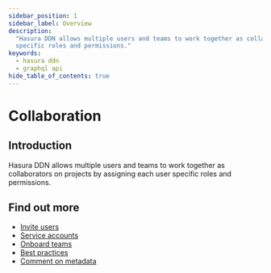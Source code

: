 ```yaml
---
sidebar_position: 1
sidebar_label: Overview
description:
  "Hasura DDN allows multiple users and teams to work together as collaborators on projects by assigning each user
  specific roles and permissions."
keywords:
  - hasura ddn
  - graphql api
hide_table_of_contents: true
---
```



# Collaboration

## Introduction

Hasura DDN allows multiple users and teams to work together as collaborators on projects by assigning each user specific
roles and permissions.

## Find out more

- [Invite users](/collaboration/invite.mdx)
- [Service accounts](/collaboration/service-accounts.mdx)
- [Onboard teams](/collaboration/federation.mdx)
- [Best practices](/collaboration/best-practices.mdx)
- [Comment on metadata](/collaboration/comment.mdx)
